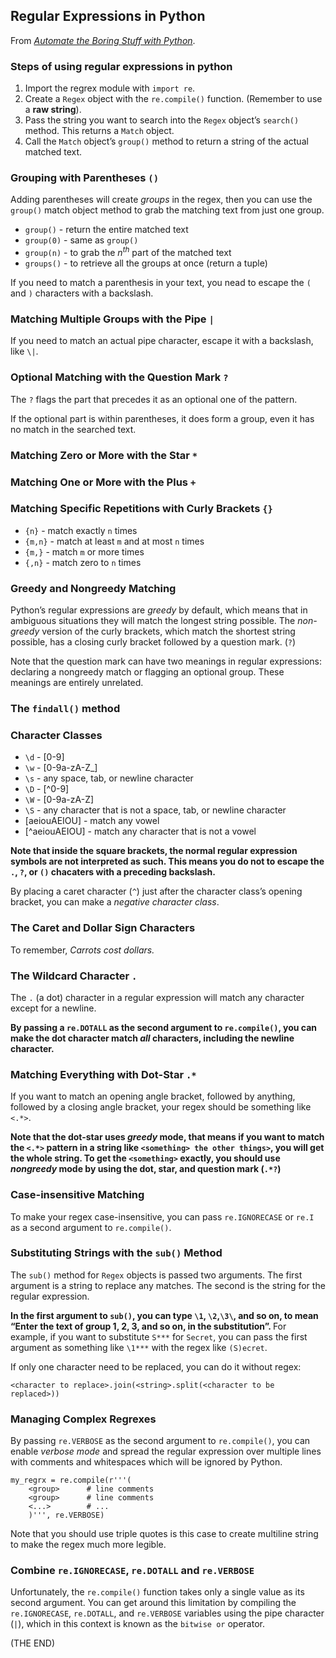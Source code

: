 ## Regular Expressions in Python

From [*Automate the Boring Stuff with Python*](https://automatetheboringstuff.com/). 

### Steps of using regular expressions in python

1. Import the regrex module with `import re`.
2. Create a `Regex` object with the `re.compile()` function. (Remember to use a **raw string**).
3. Pass the string you want to search into the `Regex` object's `search()` method. This returns a `Match` object.
4. Call the `Match` object's `group()` method to return a string of the actual matched text.

### Grouping with Parentheses `()`

Adding parentheses will create *groups* in the regex, then you can use the `group()` match object method to grab the matching text from just one group.

* `group()` - return the entire matched text
* `group(0)` - same as `group()`
* `group(n)` - to grab the $n^{th}$ part of the matched text
* `groups()` - to retrieve all the groups at once (return a tuple)

If you need to match a parenthesis in your text, you nead to escape the `(` and `)` characters with a backslash.

### Matching Multiple Groups with the Pipe `|`

If you need to match an actual pipe character, escape it with a backslash, like `\|`.

### Optional Matching with the Question Mark `?`

The `?` flags the part that precedes it as an optional one of the pattern. 

If the optional part is within parentheses, it does form a group, even it has no match in the searched text. 

### Matching Zero or More with the Star `*`

### Matching One or More with the Plus `+`

### Matching Specific Repetitions with Curly Brackets `{}`

* `{n}` - match exactly `n` times
* `{m,n}` - match at least `m` and at most `n` times
* `{m,}` - match `m` or more times 
* `{,n}` - match zero to `n` times

### Greedy and Nongreedy Matching

Python's regular expressions are *greedy* by default, which means that in ambiguous situations they will match the longest string possible. The *non-greedy* version of the curly brackets, which match the shortest string possible, has a closing curly bracket followed by a question mark. (`?`)

Note that the question mark can have two meanings in regular expressions: declaring a nongreedy match or flagging an optional group. These meanings are entirely unrelated.

### The `findall()` method

### Character Classes

* `\d` - [0-9]
* `\w` - [0-9a-zA-Z_]
* `\s` - any space, tab, or newline character
* `\D` - [^0-9]
* `\W` - [0-9a-zA-Z]
* `\S` - any character that is not a space, tab, or newline character
* [aeiouAEIOU] - match any vowel
* [^aeiouAEIOU] - match any character that is not a vowel

**Note that inside the square brackets, the normal regular expression symbols are not interpreted as such. This means you do not to escape the `.`, `?`, or `()` chacaters with a preceding backslash.**

By placing a caret character (`^`) just after the character class's opening bracket, you can make a *negative character class*.

### The Caret and Dollar Sign Characters

To remember, *Carrots cost dollars.* 

### The Wildcard Character `.`

The `.` (a dot) character in a regular expression will match any character except for a newline.

**By passing a `re.DOTALL` as the second argument to `re.compile()`, you can make the dot character match *all* characters, including the newline character.**

### Matching Everything with Dot-Star `.*`

If you want to match an opening angle bracket, followed by anything, followed by a closing angle bracket, your regex should be something like `<.*>`.

**Note that the dot-star uses *greedy* mode, that means if you want to match the `<.*>` pattern in a string like `<something> the other things>`, you will get the whole string. To get the `<something>` exactly, you should use *nongreedy* mode by using the dot, star, and question mark (`.*?`)**

### Case-insensitive Matching

To make your regex case-insensitive, you can pass `re.IGNORECASE` or `re.I` as a second argument to `re.compile()`.

### Substituting Strings with the `sub()` Method

The `sub()` method for `Regex` objects is passed two arguments. The first argument is a string to replace any matches. The second is the string for the regular expression.

**In the first argument to `sub()`, you can type `\1`, `\2`,`\3\`, and so on, to mean "Enter the text of group 1, 2, 3, and so on, in the substitution". **For example, if you want to substitute `S***` for `Secret`, you can pass the first argument as something like `\1***` with the regex like `(S)ecret`.

If only one character need to be replaced, you can do it without regex:

```
<character to replace>.join(<string>.split(<character to be replaced>))
```

### Managing Complex Regrexes

By passing `re.VERBOSE` as the second argument to `re.compile()`, you can enable *verbose mode* and spread the regular expression over multiple lines with comments and whitespaces which will be ignored by Python.

```
my_regrx = re.compile(r'''(
    <group>      # line comments
    <group>      # line comments
    <...>        # ...   
    )''', re.VERBOSE)
```

Note that you should use triple quotes is this case to create multiline string to make the regex much more legible.

### Combine `re.IGNORECASE`, `re.DOTALL` and `re.VERBOSE`

Unfortunately, the `re.compile()` function takes only a single value as its second argument. You can get around this limitation by compiling the `re.IGNORECASE`, `re.DOTALL`, and `re.VERBOSE` variables using the pipe character (`|`), which in this context is known as the `bitwise or` operator.  

(THE END)
